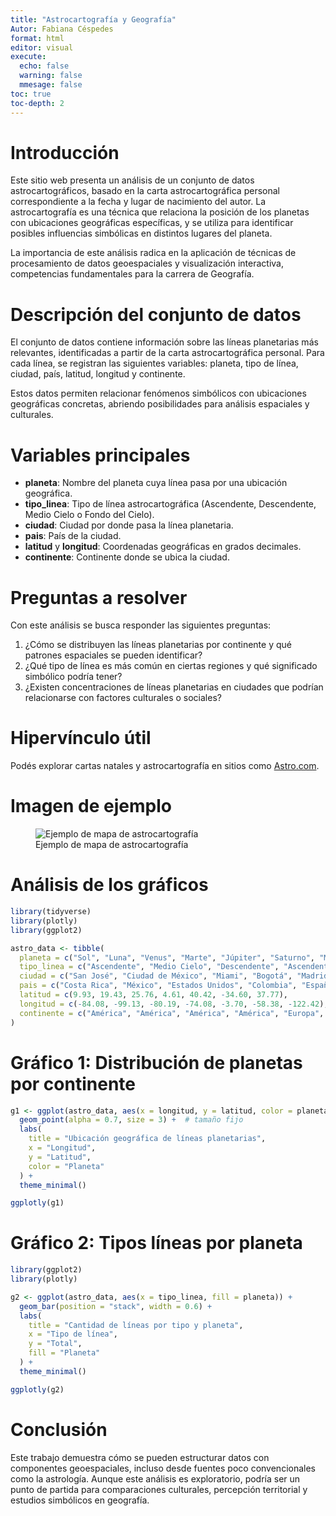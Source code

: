 ---
title: "Astrocartografía y Geografía"
Autor: Fabiana Céspedes 
format: html
editor: visual
execute: 
  echo: false
  warning: false
  mmesage: false
toc: true
toc-depth: 2
---

# Introducción

Este sitio web presenta un análisis de un conjunto de datos astrocartográficos, basado en la carta astrocartográfica personal correspondiente a la fecha y lugar de nacimiento del autor. La astrocartografía es una técnica que relaciona la posición de los planetas con ubicaciones geográficas específicas, y se utiliza para identificar posibles influencias simbólicas en distintos lugares del planeta.

La importancia de este análisis radica en la aplicación de técnicas de procesamiento de datos geoespaciales y visualización interactiva, competencias fundamentales para la carrera de Geografía.

# Descripción del conjunto de datos

El conjunto de datos contiene información sobre las líneas planetarias más relevantes, identificadas a partir de la carta astrocartográfica personal. Para cada línea, se registran las siguientes variables: planeta, tipo de línea, ciudad, país, latitud, longitud y continente.

Estos datos permiten relacionar fenómenos simbólicos con ubicaciones geográficas concretas, abriendo posibilidades para análisis espaciales y culturales.

# Variables principales

-   **planeta**: Nombre del planeta cuya línea pasa por una ubicación geográfica.\
-   **tipo_linea**: Tipo de línea astrocartográfica (Ascendente, Descendente, Medio Cielo o Fondo del Cielo).\
-   **ciudad**: Ciudad por donde pasa la línea planetaria.\
-   **pais**: País de la ciudad.\
-   **latitud** y **longitud**: Coordenadas geográficas en grados decimales.\
-   **continente**: Continente donde se ubica la ciudad.

# Preguntas a resolver

Con este análisis se busca responder las siguientes preguntas:

1.  ¿Cómo se distribuyen las líneas planetarias por continente y qué patrones espaciales se pueden identificar?\
2.  ¿Qué tipo de línea es más común en ciertas regiones y qué significado simbólico podría tener?\
3.  ¿Existen concentraciones de líneas planetarias en ciudades que podrían relacionarse con factores culturales o sociales?

# Hipervínculo útil

Podés explorar cartas natales y astrocartografía en sitios como [Astro.com](https://www.astro.com/).

# Imagen de ejemplo

![Ejemplo de mapa de astrocartografía](astrocartografía-en-planisferio-terrestre)

# Análisis de los gráficos

```{r}
library(tidyverse)
library(plotly)
library(ggplot2)

astro_data <- tibble(
  planeta = c("Sol", "Luna", "Venus", "Marte", "Júpiter", "Saturno", "Mercurio"),
  tipo_linea = c("Ascendente", "Medio Cielo", "Descendente", "Ascendente", "Medio Cielo", "Descendente", "Ascendente"),
  ciudad = c("San José", "Ciudad de México", "Miami", "Bogotá", "Madrid", "Buenos Aires", "San Francisco"),
  pais = c("Costa Rica", "México", "Estados Unidos", "Colombia", "España", "Argentina", "Estados Unidos"),
  latitud = c(9.93, 19.43, 25.76, 4.61, 40.42, -34.60, 37.77),
  longitud = c(-84.08, -99.13, -80.19, -74.08, -3.70, -58.38, -122.42),
  continente = c("América", "América", "América", "América", "Europa", "América", "América")
)
```

# Gráfico 1: Distribución de planetas por continente

```{r}
g1 <- ggplot(astro_data, aes(x = longitud, y = latitud, color = planeta)) +
  geom_point(alpha = 0.7, size = 3) +  # tamaño fijo
  labs(
    title = "Ubicación geográfica de líneas planetarias",
    x = "Longitud",
    y = "Latitud",
    color = "Planeta"
  ) +
  theme_minimal()

ggplotly(g1)
```


# Gráfico 2:  Tipos líneas por planeta

```{r}
library(ggplot2)
library(plotly)

g2 <- ggplot(astro_data, aes(x = tipo_linea, fill = planeta)) +
  geom_bar(position = "stack", width = 0.6) +
  labs(
    title = "Cantidad de líneas por tipo y planeta",
    x = "Tipo de línea",
    y = "Total",
    fill = "Planeta"
  ) +
  theme_minimal()

ggplotly(g2)
```



# Conclusión

Este trabajo demuestra cómo se pueden estructurar datos con componentes geoespaciales, incluso desde fuentes poco convencionales como la astrología. Aunque este análisis es exploratorio, podría ser un punto de partida para comparaciones culturales, percepción territorial y estudios simbólicos en geografía.